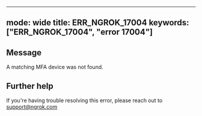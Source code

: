 
---
mode: wide
title: ERR_NGROK_17004
keywords: ["ERR_NGROK_17004", "error 17004"]
---

## Message
A matching MFA device was not found.




## Further help
If you're having trouble resolving this error, please reach out to [support@ngrok.com](mailto:support@ngrok.com?subject=Help%20with%20ERR_NGROK_17004)

